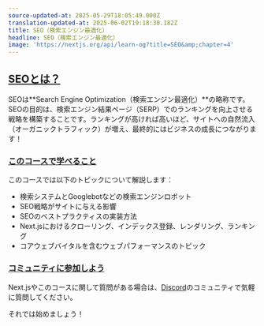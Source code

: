 ```yaml
---
source-updated-at: 2025-05-29T18:05:49.000Z
translation-updated-at: 2025-06-02T19:18:30.182Z
title: SEO（検索エンジン最適化）
headline: SEO（検索エンジン最適化）
image: 'https://nextjs.org/api/learn-og?title=SEO&amp;chapter=4'
---
```


[SEOとは？](#what-is-seo)
----------------------------

SEOは**Search Engine Optimization（検索エンジン最適化）**の略称です。SEOの目的は、検索エンジン結果ページ（SERP）でのランキングを向上させる戦略を構築することです。ランキングが高ければ高いほど、サイトへの自然流入（オーガニックトラフィック）が増え、最終的にはビジネスの成長につながります！

### [このコースで学べること](#what-youll-learn-in-this-course)

このコースでは以下のトピックについて解説します：

*   検索システムとGooglebotなどの検索エンジンロボット
*   SEO戦略がサイトに与える影響
*   SEOのベストプラクティスの実装方法
*   Next.jsにおけるクローリング、インデックス登録、レンダリング、ランキング
*   コアウェブバイタルを含むウェブパフォーマンスのトピック

### [コミュニティに参加しよう](#join-the-conversation)

Next.jsやこのコースに関して質問がある場合は、[Discord](https://discord.gg/Q3AsD4efFC)のコミュニティで気軽に質問してください。

それでは始めましょう！